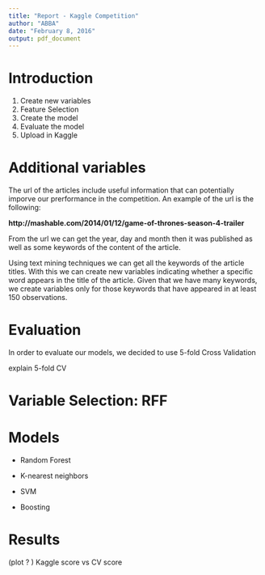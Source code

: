 ```yaml
---
title: "Report - Kaggle Competition"
author: "ABBA"
date: "February 8, 2016"
output: pdf_document
---
```



# Introduction

1. Create new variables
2. Feature Selection
3. Create the model
4. Evaluate the model 
5. Upload in Kaggle


# Additional variables

The url of the articles include useful information that can potentially imporve our prerformance in the competition. An example of the url is the following:

**http://mashable.com/2014/01/12/game-of-thrones-season-4-trailer**

From the url we can get the year, day and month then it was published as well as some keywords of the content of the article. 

Using text mining techniques we can get all the keywords of the article titles. With this we can create new variables indicating whether a specific word appears in the title of the article. Given that we have many keywords, we create variables only for those keywords that have appeared in at least 150 observations.


# Evaluation 

In order to evaluate our models, we decided to use 5-fold Cross Validation


explain 5-fold CV


# Variable Selection: RFF




# Models 

* Random Forest

* K-nearest neighbors

* SVM

* Boosting


# Results

(plot ? ) Kaggle score vs CV score